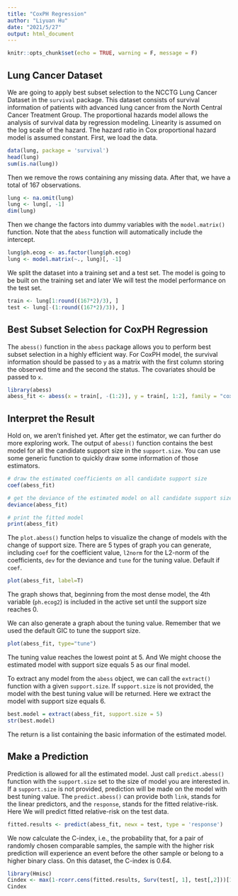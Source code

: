 ```yaml
---
title: "CoxPH Regression"
author: "Liyuan Hu"
date: "2021/5/27"
output: html_document
---
```


```r
knitr::opts_chunk$set(echo = TRUE, warning = F, message = F)
```

## Lung Cancer Dataset

We are going to apply best subset selection to the NCCTG Lung Cancer Dataset in the `survival` package. This dataset consists of survival information of patients with advanced lung cancer from the North Central Cancer Treatment Group. The proportional hazards model allows the analysis of survival data by regression modeling.
Linearity is assumed on the log scale of the hazard. The hazard ratio in Cox proportional hazard model
 is assumed constant. First, we load the data. 
 
```r
data(lung, package = 'survival')
head(lung)
sum(is.na(lung))
```

Then we remove the rows containing any missing data. After that, we have a total of 167 observations. 
```r
lung <- na.omit(lung)
lung <- lung[, -1]
dim(lung)
```
Then we change the factors into dummy variables with the `model.matrix()` function. Note that the `abess` function will automatically include the intercept.
```r
lung$ph.ecog <- as.factor(lung$ph.ecog)
lung <- model.matrix(~., lung)[, -1]
```
We split the dataset into a training set and a test set. The model is going to be built on the training set and later We will test the model performance on the test set.
```r
train <- lung[1:round((167*2)/3), ]
test <- lung[-(1:round((167*2)/3)), ]
```

## Best Subset Selection for CoxPH Regression

The `abess()` function in the `abess` package allows you to perform best subset selection in a highly efficient way. For CoxPH model, the survival information should be passed to `y` as a matrix with the first column storing the observed time and the second the status. The covariates should be passed to `x`.

```r
library(abess)
abess_fit <- abess(x = train[, -(1:2)], y = train[, 1:2], family = "cox")
```

<!-- By default, the `abess` function implements the ABESS algorithm with the support size changing from 0 to $\min\{p,n/log(n)p \}$ and the best support size is determined by the Generalized information Criterion (GIC). You can change the tunging criterion by specifying the argument `tune.type`. The available tuning criterion now are `gic`, `aic`, `bic`, `ebic` and `cv`. Here we give an example. -->

<!-- ```{r} -->
<!-- abess_fit.gs <- abess(x = train[, -(1:2)], y = train[, 1:2], family = "cox", tune.type = "bic") -->
<!-- ``` -->
## Interpret the Result

Hold on, we aren't finished yet. After get the estimator, we can further do more exploring work.
The output of `abess()` function contains the best model for all the candidate support size in the `support.size`. You can use some generic function to quickly draw some information of those estimators.
```r
# draw the estimated coefficients on all candidate support size
coef(abess_fit)

# get the deviance of the estimated model on all candidate support size
deviance(abess_fit)

# print the fitted model
print(abess_fit)
```

The `plot.abess()` function helps to visualize the change of models with the change of support size. There are 5 types of graph you can generate, including `coef` for the coefficient value, `l2norm` for the L2-norm of the coefficients, `dev` for the deviance and `tune` for the tuning value. Default if `coef`.
```r
plot(abess_fit, label=T)
```
The graph shows that, beginning from the most dense model, the 4th variable (`ph.ecog2`) is included in the active set until the support size reaches 0.

We can also generate a graph about the tuning value. Remember that we used the default GIC to tune the support size. 
```r
plot(abess_fit, type="tune")
```

The tuning value reaches the lowest point at 5. And We might choose the estimated model with support size equals 5 as our final model. 

To extract any model from the `abess` object, we can call the `extract()` function with a given `support.size`. If `support.size` is not provided, the model with the best tuning value will be returned. Here we extract the model with support size equals 6.
```r
best.model = extract(abess_fit, support.size = 5)
str(best.model)
```

The return is a list containing the basic information of the estimated model.

## Make a Prediction

Prediction is allowed for all the estimated model. Just call `predict.abess()` function with the `support.size` set to the size of model you are interested in. If a `support.size` is not provided, prediction will be made on the model with best tuning value. The `predict.abess()` can provide both `link`, stands for the linear predictors, and the `response`, stands for the fitted relative-risk. Here We will predict fitted relative-risk on the test data.
```r
fitted.results <- predict(abess_fit, newx = test, type = 'response')
```

We now calculate the C-index, i.e., the probability that, for a pair of randomly chosen comparable samples, the sample with the higher risk prediction will experience an event before the other sample or belong to a higher binary class. On this dataset, the C-index is 0.64.
```r
library(Hmisc)
Cindex <- max(1-rcorr.cens(fitted.results, Surv(test[, 1], test[,2]))[1],rcorr.cens(fitted.results, Surv(test[, 1], test[,2]))[1])
Cindex
```

